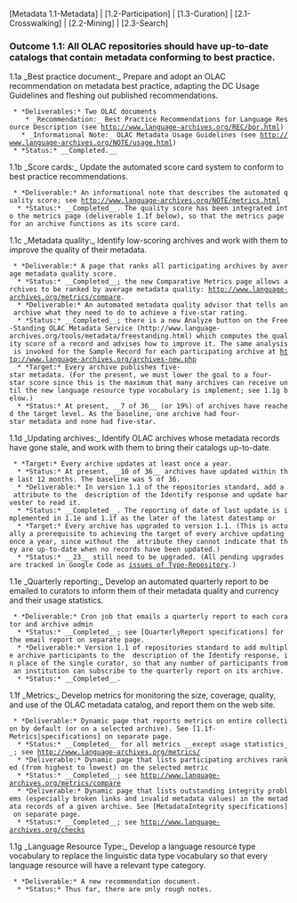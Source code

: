 [Metadata 1.1-Metadata] | [1.2-Participation] | [1.3-Curation] | [2.1-Crosswalking] | [2.2-Mining] | [2.3-Search]

===Outcome 1.1: All OLAC repositories should have up-to-date catalogs that contain metadata conforming to best practice.===

1.1a _Best practice document:_ Prepare and adopt an OLAC recommendation on metadata best practice, adapting the DC Usage Guidelines and fleshing out published recommendations.

  * *Deliverables:* Two OLAC documents<br>
    * _Recommendation:_ Best Practice Recommendations for Language Resource Description (see http://www.language-archives.org/REC/bpr.html)
    * _Informational Note:_ OLAC Metadata Usage Guidelines (see http://www.language-archives.org/NOTE/usage.html)
  * *Status:* __Completed.__<br>

1.1b _Score cards:_ Update the automated score card system to conform to best practice recommendations.

  * *Deliverable:* An informational note that describes the automated quality score; see http://www.language-archives.org/NOTE/metrics.html<br>
  * *Status:* __Completed__. The quality score has been integrated into the metrics page (deliverable 1.1f below), so that the metrics page for an archive functions as its score card.<br>

1.1c _Metadata quality:_ Identify low-scoring archives and work with them to improve the quality of their metadata.

  * *Deliverable:* A page that ranks all participating archives by average metadata quality score.<br>
  * *Status:* __Completed__; the new Comparative Metrics page allows archives to be ranked by average metadata quality: http://www.language-archives.org/metrics/compare.<br>
  * *Deliverable:* An automated metadata quality advisor that tells an archive what they need to do to achieve a five-star rating.<br>
  * *Status:* __Completed__; there is a new Analyze button on the Free-Standing OLAC Metadata Service (http://www.language-archives.org/tools/metadata/freestanding.html) which computes the quality score of a record and advises how to improve it. The same analysis is invoked for the Sample Record for each participating archive at http://www.language-archives.org/archives-new.php<br>
  * *Target:* Every archive publishes five-star metadata. (For the present, we must lower the goal to a four-star score since this is the maximum that many archives can receive until the new language resource type vocabulary is implement; see 1.1g below.)<br>
  * *Status:* At present, __7 of 36__ (or 19%) of archives have reached the target level. As the baseline, one archive had four-star metadata and none had five-star.<br>

1.1d _Updating archives:_ Identify OLAC archives whose metadata records have gone stale, and work with them to bring their catalogs up-to-date.

  * *Target:* Every archive updates at least once a year.<br>
  * *Status:* At present, __10 of 36__ archives have updated within the last 12 months. The baseline was 5 of 36.<br>
  * *Deliverable:* In version 1.1 of the repositories standard, add a {{{currentAsOf}}} attribute to the {{{ }}} description of the Identify response and update harvester to read it.<br>
  * *Status:* __Completed__. The reporting of date of last update is implemented in 1.1e and 1.1f as the later of the latest datestamp or {{{currentAsOf.}}}<br>
  * *Target:* Every archive has upgraded to version 1.1. (This is actually a prerequisite to achieving the target of every archive updating once a year, since without the {{{currentAsOf}}} attribute they cannot indicate that they are up-to-date when no records have been updated.)<br>
  * *Status:* __23__ still need to be upgraded. (All pending upgrades are tracked in Google Code as [http://code.google.com/p/olac/issues/list?q=label:Type-Repository&updated=83&ts=1238018464|Open issues of Type-Repository].)<br>

1.1e _Quarterly reporting:_ Develop an automated quarterly report to be emailed to curators to inform them of their metadata quality and currency and their usage statistics.

  * *Deliverable:* Cron job that emails a quarterly report to each curator and archive admin<br>
  * *Status:* __Completed__; see [QuarterlyReport specifications] for the email report on separate page.<br>
  * *Deliverable:* Version 1.1 of repositories standard to add multiple archive participants to the {{{ }}} description of the Identify response, in place of the single curator, so that any number of participants from an institution can subscribe to the quarterly report on its archive.<br>
  * *Status:* __Completed__.<br>

1.1f _Metrics:_ Develop metrics for monitoring the size, coverage, quality, and use of the OLAC metadata catalog, and report them on the web site.

  * *Deliverable:* Dynamic page that reports metrics on entire collection by default (or on a selected archive). See [1.1f-Metrics|specifications] on separate page.<br>
  * *Status:* __Completed__ for all metrics __except usage statistics__; see http://www.language-archives.org/metrics/<br>
  * *Deliverable:* Dynamic page that lists participating archives ranked (from highest to lowest) on the selected metric<br>
  * *Status:* __Completed__; see http://www.language-archives.org/metrics/compare<br>
  * *Deliverable:* Dynamic page that lists outstanding integrity problems (especially broken links and invalid metadata values) in the metadata records of a given archive. See [MetadataIntegrity specifications] on separate page.<br>
  * *Status:* __Completed__; see http://www.language-archives.org/checks<br>

1.1g _Language Resource Type:_ Develop a language resource type vocabulary to replace the linguistic data type vocabulary so that every language resource will have a relevant type category.

  * *Deliverable:* A new recommendation document.<br>
  * *Status:* Thus far, there are only rough notes.<br>